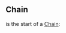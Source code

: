 {{Reupload}}

{{CardPage
|quote = Clear your mind, no food or drink allowed on the premises sir.
|description = Increase your [[Moxie]] by 1 this turn.<br/>[[Alleviate]] 2 health.<br/>[[Chain]]
|cost = 2
|character = Smith
|rarity = Uncommon
|decktype = Battle
|cardtype = Maneuver
|keywords = [[Moxie]], [[Alleviate]], [[Chain]]
}}
==Chain==
'''{{PAGENAME}}''' is the start of a [[Chain]]:
{{CardUpgrade|Meditation|Base}}
{{CardUpgrade|Meditation II|Cost -1, [[Moxie]] +1, [[Alleviate]] +1}}
{{CardUpgrade|Meditation III|Cost -1, [[Moxie]] +2, [[Alleviate]] +2}}
{{CardUpgrade|Meditation IV|Cost -1, [[Moxie]] +2, Trigger [[Moxie]]}}
